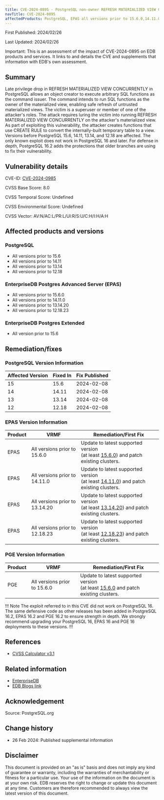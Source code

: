 ```yaml
---
title: CVE-2024-0895 - PostgreSQL non-owner REFRESH MATERIALIZED VIEW CONCURRENTLY executes arbitrary SQL
navTitle: CVE-2024-0895
affectedProducts: PostgreSQL, EPAS all versions prior to 15.6.0,14.11.0,13.14.20 and 12.18.23, PGE all versions prior to 15.6.0
---
```


First Published: 2024/02/26

Last Updated: 2024/02/26

Important: This is an assessment of the impact of CVE-2024-0895 on EDB products and services. It links to and details the CVE and supplements that information with EDB's own assessment.

## Summary 

Late privilege drop in REFRESH MATERIALIZED VIEW CONCURRENTLY in PostgreSQL allows an object creator to execute arbitrary SQL functions as the command issuer. The command intends to run SQL functions as the owner of the materialized view, enabling safe refresh of untrusted materialized views. The victim is a superuser or member of one of the attacker's roles. The attack requires luring the victim into running REFRESH MATERIALIZED VIEW CONCURRENTLY on the attacker's materialized view. As part of exploiting this vulnerability, the attacker creates functions that use CREATE RULE to convert the internally-built temporary table to a view. Versions before PostgreSQL 15.6, 14.11, 13.14, and 12.18 are affected. The only known exploit does not work in PostgreSQL 16 and later. For defense in depth, PostgreSQL 16.2 adds the protections that older branches are using to fix their vulnerability.

## Vulnerability details

CVE-ID:  [CVE-2024-0985](https://nvd.nist.gov/vuln/detail/CVE-2024-0985)

CVSS Base Score: 8.0

CVSS Temporal Score: Undefined

CVSS Environmental Score: Undefined

CVSS Vector: AV:N/AC:L/PR:L/UI:R/S:U/C:H/I:H/A:H

## Affected products and versions

### PostgreSQL

* All versions prior to 15.6
* All versions prior to 14.11
* All versions prior to 13.14
* All versions prior to 12.18

### EnterpriseDB Postgres Advanced Server (EPAS)
* All versions prior to 15.6.0
* All versions prior to 14.11.0
* All versions prior to 13.14.20
* All versions prior to 12.18.23

### EnterpriseDB Postgres Extended
* All version prior to 15.6

## Remediation/fixes

### PostgreSQL Version Information

| Affected Version | Fixed In | Fix Published |
|-------------------|----------|---------------|
| 15                | 15.6     | 2024-02-08    |
| 14                | 14.11    | 2024-02-08    |
| 13                | 13.14    | 2024-02-08    |
| 12                | 12.18    | 2024-02-08    |

### EPAS Version Information

| Product | VRMF                           | Remediation/First Fix                                                                                                                        |
|---------|--------------------------------|----------------------------------------------------------------------------------------------------------------------------------------------|
| EPAS    | All versions prior to 15.6.0   | Update to latest supported version <br/> (at least [15.6.0](/epas/15/epas_rel_notes/epas15_6_0_rel_notes/)) and patch existing clusters.     |
| EPAS    | All versions prior to 14.11.0  | Update to latest supported version <br/> (at least [14.11.0](/epas/14/epas_rel_notes/epas14_11_0_rel_notes/)) and patch existing clusters.   |
| EPAS    | All versions prior to 13.14.20 | Update to latest supported version <br/> (at least [13.14.20](/epas/13/epas_rel_notes/epas13_13_20_rel_notes/)) and patch existing clusters. |
| EPAS    | All versions prior to 12.18.23 | Update to latest supported version <br/> (at least [12.18.23](/epas/15/epas_rel_notes/epas12_18_23_rel_notes/)) and patch existing clusters. |

### PGE Version Information

| Product | VRMF                           | Remediation/First Fix                                                                                                                      |
|---------|--------------------------------|--------------------------------------------------------------------------------------------------------------------------------------------|
| PGE     | All versions prior to 15.6.0   | Update to latest supported version <br/> (at least [15.6.0](pge/15/release_notes/rel_notes15.6/) and patch existing clusters.              |

!!! Note 
The exploit referred to in this CVE did not work on PostgreSQL 16. The
same defensive code as other releases has been added in PostgreSQL 16.2, EPAS
16.2 and PGE 16.2 to ensure strength in depth. We strongly recommend upgrading
your PostgreSQL 16, EPAS 16 and PGE 16 deployments to these versions. 
!!!

## References

* [CVSS Calculator v3.1](https://www.first.org/cvss/calculator/3.1)


## Related information

* [EnterpriseDB](https://www.enterprisedb.com/)
* [EDB Blogs link](https://enterprisedb.com/blog/)

## Acknowledgement

Source: PostgreSQL.org

## Change history

* 26 Feb 2024: Published supplemental information

## Disclaimer


This document is provided on an "as is" basis and does not imply any kind of
guarantee or warranty, including the warranties of merchantability or fitness
for a particular use. Your use of the information on the document is at your own
risk. EDB reserves the right to change or update this document at any time.
Customers are therefore recommended to always view the latest version of this
document.